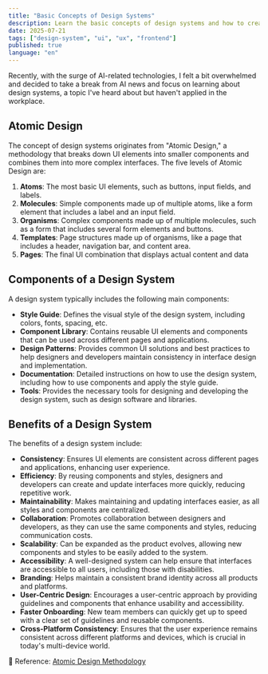 ```yaml
---
title: "Basic Concepts of Design Systems"
description: Learn the basic concepts of design systems and how to create an effective design system.
date: 2025-07-21
tags: ["design-system", "ui", "ux", "frontend"]
published: true
language: "en"
---
```


Recently, with the surge of AI-related technologies, I felt a bit overwhelmed and decided to take a break from AI news and focus on learning about design systems, a topic I've heard about but haven't applied in the workplace.

## Atomic Design

The concept of design systems originates from "Atomic Design," a methodology that breaks down UI elements into smaller components and combines them into more complex interfaces. The five levels of Atomic Design are:

1. **Atoms**: The most basic UI elements, such as buttons, input fields, and labels.
2. **Molecules**: Simple components made up of multiple atoms, like a form element that includes a label and an input field.
3. **Organisms**: Complex components made up of multiple molecules, such as a form that includes several form elements and buttons.
4. **Templates**: Page structures made up of organisms, like a page that includes a header, navigation bar, and content area.
5. **Pages**: The final UI combination that displays actual content and data

## Components of a Design System

A design system typically includes the following main components:

- **Style Guide**: Defines the visual style of the design system, including colors, fonts, spacing, etc.
- **Component Library**: Contains reusable UI elements and components that can be used across different pages and applications.
- **Design Patterns**: Provides common UI solutions and best practices to help designers and developers maintain consistency in interface design and implementation.
- **Documentation**: Detailed instructions on how to use the design system, including how to use components and apply the style guide.
- **Tools**: Provides the necessary tools for designing and developing the design system, such as design software and libraries.

## Benefits of a Design System

The benefits of a design system include:

- **Consistency**: Ensures UI elements are consistent across different pages and applications, enhancing user experience.
- **Efficiency**: By reusing components and styles, designers and developers can create and
  update interfaces more quickly, reducing repetitive work.
- **Maintainability**: Makes maintaining and updating interfaces easier, as all styles and components are centralized.
- **Collaboration**: Promotes collaboration between designers and developers, as they can use the same components and styles, reducing communication costs.
- **Scalability**: Can be expanded as the product evolves, allowing new components and styles to be easily added to the system.
- **Accessibility**: A well-designed system can help ensure that interfaces are accessible to all users, including those with disabilities.
- **Branding**: Helps maintain a consistent brand identity across all products and platforms.
- **User-Centric Design**: Encourages a user-centric approach by providing guidelines and components that enhance usability and accessibility.
- **Faster Onboarding**: New team members can quickly get up to speed with a clear set of guidelines and reusable components.
- **Cross-Platform Consistency**: Ensures that the user experience remains consistent across different platforms and devices, which is crucial in today's multi-device world.

📓 Reference: [Atomic Design Methodology](https://atomicdesign.bradfrost.com/chapter-2/)

